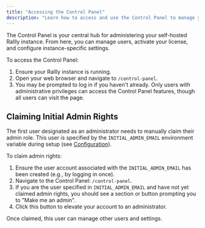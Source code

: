 ```yaml
---
title: "Accessing the Control Panel"
description: "Learn how to access and use the Control Panel to manage your self-hosted Rallly instance."
---
```


The Control Panel is your central hub for administering your self-hosted Rallly instance. From here, you can manage users, activate your license, and configure instance-specific settings.

To access the Control Panel:

1.  Ensure your Rallly instance is running.
2.  Open your web browser and navigate to `/control-panel`.
3.  You may be prompted to log in if you haven't already. Only users with administrative privileges can access the Control Panel features, though all users can visit the page.

## Claiming Initial Admin Rights

The first user designated as an administrator needs to manually claim their admin role. This user is specified by the `INITIAL_ADMIN_EMAIL` environment variable during setup (see [Configuration](/self-hosting/configuration)).

To claim admin rights:

1.  Ensure the user account associated with the `INITIAL_ADMIN_EMAIL` has been created (e.g., by logging in once).
2.  Navigate to the Control Panel: `/control-panel`.
3.  If you are the user specified in `INITIAL_ADMIN_EMAIL` and have not yet claimed admin rights, you should see a section or button prompting you to "Make me an admin".
4.  Click this button to elevate your account to an administrator.

Once claimed, this user can manage other users and settings.
